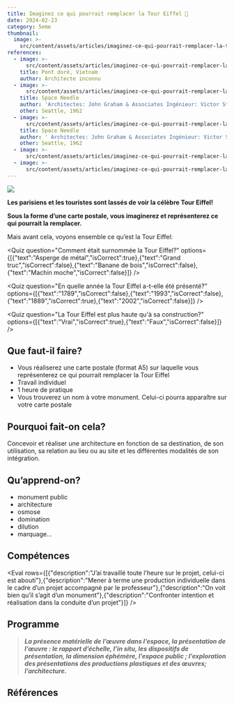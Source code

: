 ```yaml
---
title: Imaginez ce qui pourrait remplacer la Tour Eiffel 🗼
date: 2024-02-23
category: 5eme
thumbnail:
  image: >-
    src/content/assets/articles/imaginez-ce-qui-pourrait-remplacer-la-tour-eiffel/thumbnail/image.webp
references:
  - image: >-
      src/content/assets/articles/imaginez-ce-qui-pourrait-remplacer-la-tour-eiffel/references/0/image.webp
    title: Pont doré, Vietnam
    author: Architecte inconnu
  - image: >-
      src/content/assets/articles/imaginez-ce-qui-pourrait-remplacer-la-tour-eiffel/references/1/image.webp
    title: Space Needle
    author: 'Architectes: John Graham & Associates Ingénieur: Victor Steinbrueck'
    other: Seattle, 1962
  - image: >-
      src/content/assets/articles/imaginez-ce-qui-pourrait-remplacer-la-tour-eiffel/references/2/image.webp
    title: Space Needle
    author: ' Architectes: John Graham & Associates Ingénieur: Victor Steinbrueck'
    other: Seattle, 1962
  - image: >-
      src/content/assets/articles/imaginez-ce-qui-pourrait-remplacer-la-tour-eiffel/references/3/image.webp
  - image: >-
      src/content/assets/articles/imaginez-ce-qui-pourrait-remplacer-la-tour-eiffel/references/4/image.webp
---
```

![](src/content/assets/articles/imaginez-ce-qui-pourrait-remplacer-la-tour-eiffel/carte-postale.webp)

**Les parisiens et les touristes sont lassés de voir la célèbre Tour Eiffel!**

**Sous la forme d’une carte postale, vous imaginerez et représenterez ce qui pourrait la remplacer.**

Mais avant cela, voyons ensemble ce qu’est la Tour Eiffel:

<YoutubeEmbed src="https://www.youtube.com/watch?v=FL9T05a3NYU" />

<Quiz question="Comment était surnommée la Tour Eiffel?" options={[{"text":"Asperge de métal","isCorrect":true},{"text":"Grand truc","isCorrect":false},{"text":"Banane de bois","isCorrect":false},{"text":"Machin moche","isCorrect":false}]} />

<Quiz question="En quelle année la Tour Eiffel a-t-elle été présenté?" options={[{"text":"1789","isCorrect":false},{"text":"1993","isCorrect":false},{"text":"1889","isCorrect":true},{"text":"2002","isCorrect":false}]} />

<Quiz question="La Tour Eiffel est plus haute qu'à sa construction?" options={[{"text":"Vrai","isCorrect":true},{"text":"Faux","isCorrect":false}]} />

## <AnimatedEmoji emoji="2753" /> **Que faut-il faire?**

* Vous réaliserez une carte postale (format A5) sur laquelle vous représenterez ce qui pourrait remplacer la Tour Eiffel
* Travail individuel
* 1 heure de pratique
* Vous trouverez un nom à votre monument. Celui-ci pourra apparaître sur votre carte postale

## <AnimatedEmoji emoji="1f9d0" /> **Pourquoi fait-on cela?**

Concevoir et réaliser une architecture en fonction de sa destination, de son utilisation, sa relation au lieu ou au site et les différentes modalités de son intégration.

## <AnimatedEmoji emoji="1f393" /> **Qu’apprend-on?**

* monument public
* architecture
* osmose
* domination
* dilution
* marquage…

## <AnimatedEmoji emoji="2705" /> **Compétences**

<Eval rows={[{"description":"J’ai travaillé toute l’heure sur le projet, celui-ci est abouti"},{"description":"Mener à terme une production individuelle dans le cadre d’un projet accompagné par le professeur"},{"description":"On voit bien qu’il s’agit d’un monument"},{"description":"Confronter intention et réalisation dans la conduite d’un projet"}]} />

## <AnimatedEmoji emoji="270f_fe0f" /> **Programme**

> ***La présence matérielle de l’œuvre dans l’espace, la présentation de l’œuvre : le rapport d’échelle, l’in situ, les dispositifs de présentation, la dimension éphémère, l’espace public ; l’exploration des présentations des productions plastiques et des œuvres; l’architecture.***

## <AnimatedEmoji emoji="1f440" /> **Références**
